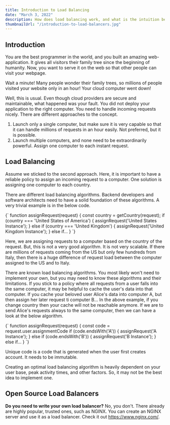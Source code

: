 ```yaml
---
title: Introduction to Load Balancing
date: "March 3, 2022"
description: How does load balancing work, and what is the intuition behind it?
thumbnailUrl: "/introduction-to-load-balancers.jpg"
---
```


## Introduction

You are the best programmer in the world, and you built an amazing web-application. It gives all visitors their family tree since the beginning of humanity. Now, you want to serve it on the web so that other people can visit your webpage.

Wait a minute! Many people wonder their family trees, so millions of people visited your website only in an hour! Your cloud computer went down!

Well, this is usual. Even though cloud providers are secure and maintainable, what happened was your fault. You did not deploy your application to the right computer. You need to handle incoming requests nicely. There are different approaches to the concept.

1. Launch only a single computer, but make sure it is very capable so that it can handle millions of requests in an hour easily. Not preferred, but it is possible.
2. Launch multiple computers, and none need to be extraordinarily powerful. Assign one computer to each instant request.

## Load Balancing

Assume we sticked to the second approach. Here, it is important to have a reliable policy to assign an incoming request to a computer. One solution is assigning one computer to each country.

There are different load balancing algorithms. Backend developers and software architects need to have a solid foundation of these algorithms. A very trivial example is in the below code.

<SyntaxHighlighter language='javascript'>
  {`
    function assignRequest(request) {
      const country = getCountry(request);
      if (country === 'United States of America') {
        assignRequest('United States Instance');
      } else if (country === 'United Kingdom') {
        assignRequest('United Kingdom Instance');
      } 
      else if...
    }
  `}
</SyntaxHighlighter>

Here, we are assigning requests to a computer based on the country of the request. But, this is not a very good algorithm. It is not very scalable. If there are millions of requests coming from the US but only few hundreds from Italy, then there is a huge difference of request load between the computer assigned to the US and to Italy.

There are known load balancing algorithms. You most likely won't need to implement your own, but you may need to know these algorithms and their limitations. If you stick to a policy where all requests from a user falls into the same computer, it may be helpful to cache the user's data into that computer. If you cache your beloved user Alice's data into computer A, but then assign her later request ti computer B... In the above example, if you change country then your cache will not be reachable anymore. If we are to send Alice's requests always to the same computer, then we can have a look at the below algorithm.

<SyntaxHighlighter language='javascript'>
  {`
    function assignRequest(request) {
      const code = request.user.assignmentCode
      if (code.endsWith('A')) {
        assignRequest('A Instance');
      } else if (code.endsWith('B')) {
        assignRequest('B Instance');
      } 
      else if...
    }
`}

</SyntaxHighlighter>

Unique code is a code that is generated when the user first creates account. It needs to be immutable.

Creating an optimal load balancing algorithm is heavily dependent on your user base, peak activity times, and other factors. So, it may not be the best idea to implement one.

## Open Source Load Balancers

**Do you need to write your own load balancer?** No, you don't. There already are highly popular, trusted ones, such as NGINX. You can create an NGINX server and use it as a load balancer. Check it out https://www.nginx.com/.
